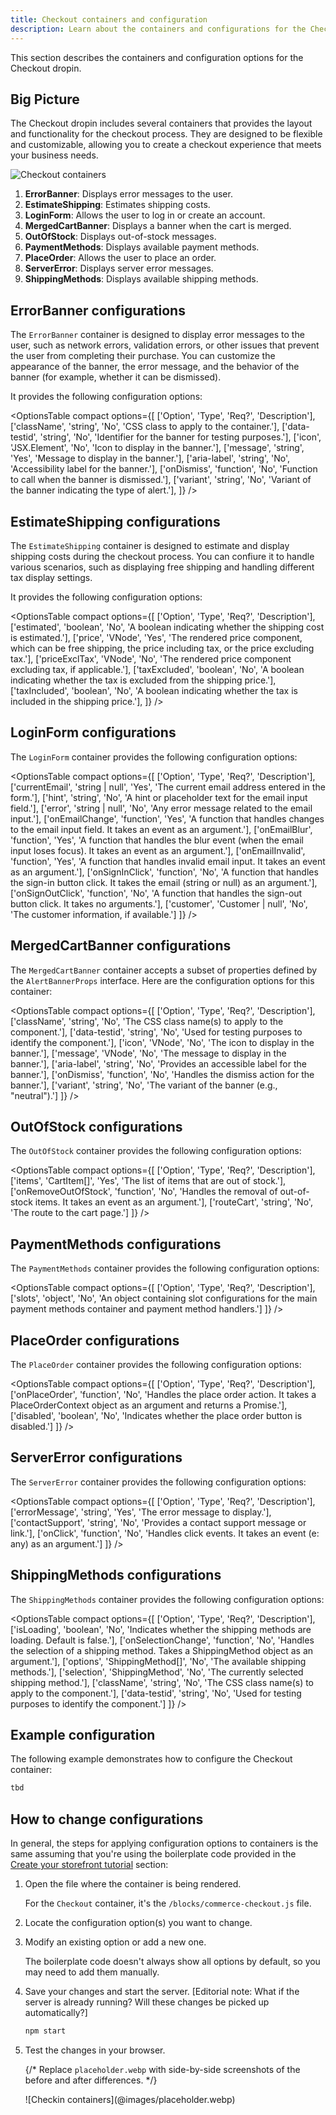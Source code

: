 ```yaml
---
title: Checkout containers and configuration
description: Learn about the containers and configurations for the Checkout dropin.
---
```



This section describes the containers and configuration options for the Checkout dropin.

## Big Picture

The Checkout dropin includes several containers that provides the layout and functionality for the checkout process. They are designed to be flexible and customizable, allowing you to create a checkout experience that meets your business needs.

<Diagram caption="Checkout containers">![Checkout containers](@images/placeholder.webp)</Diagram>

<Callouts>

1. **ErrorBanner**: Displays error messages to the user.
1. **EstimateShipping**: Estimates shipping costs.
1. **LoginForm**: Allows the user to log in or create an account.
1. **MergedCartBanner**: Displays a banner when the cart is merged.
1. **OutOfStock**: Displays out-of-stock messages.
1. **PaymentMethods**: Displays available payment methods.
1. **PlaceOrder**: Allows the user to place an order.
1. **ServerError**: Displays server error messages.
1. **ShippingMethods**: Displays available shipping methods.

</Callouts>

## ErrorBanner configurations

The `ErrorBanner` container is designed to display error messages to the user, such as network errors, validation errors, or other issues that prevent the user from completing their purchase. You can customize the appearance of the banner, the error message, and the behavior of the banner (for example, whether it can be dismissed).

It provides the following configuration options:

<OptionsTable
  compact
  options={[
    ['Option', 'Type', 'Req?', 'Description'],
    ['className', 'string', 'No', 'CSS class to apply to the container.'],
    ['data-testid', 'string', 'No', 'Identifier for the banner for testing purposes.'],
    ['icon', 'JSX.Element', 'No', 'Icon to display in the banner.'],
    ['message', 'string', 'Yes', 'Message to display in the banner.'],
    ['aria-label', 'string', 'No', 'Accessibility label for the banner.'],
    ['onDismiss', 'function', 'No', 'Function to call when the banner is dismissed.'],
    ['variant', 'string', 'No', 'Variant of the banner indicating the type of alert.'],
  ]}
/>

## EstimateShipping configurations

The `EstimateShipping` container is designed to estimate and display shipping costs during the checkout process. You can confiure it to handle various scenarios, such as displaying free shipping and handling different tax display settings. 

It provides the following configuration options:

<OptionsTable
  compact
  options={[
    ['Option', 'Type', 'Req?', 'Description'],
    ['estimated', 'boolean', 'No', 'A boolean indicating whether the shipping cost is estimated.'],
    ['price', 'VNode', 'Yes', 'The rendered price component, which can be free shipping, the price including tax, or the price excluding tax.'],
    ['priceExclTax', 'VNode', 'No', 'The rendered price component excluding tax, if applicable.'],
    ['taxExcluded', 'boolean', 'No', 'A boolean indicating whether the tax is excluded from the shipping price.'],
    ['taxIncluded', 'boolean', 'No', 'A boolean indicating whether the tax is included in the shipping price.'],
  ]}
/>

## LoginForm configurations

The `LoginForm` container provides the following configuration options:

<OptionsTable
  compact
  options={[
    ['Option', 'Type', 'Req?', 'Description'],
    ['currentEmail', 'string | null', 'Yes', 'The current email address entered in the form.'],
    ['hint', 'string', 'No', 'A hint or placeholder text for the email input field.'],
    ['error', 'string | null', 'No', 'Any error message related to the email input.'],
    ['onEmailChange', 'function', 'Yes', 'A function that handles changes to the email input field. It takes an event as an argument.'],
    ['onEmailBlur', 'function', 'Yes', 'A function that handles the blur event (when the email input loses focus). It takes an event as an argument.'],
    ['onEmailInvalid', 'function', 'Yes', 'A function that handles invalid email input. It takes an event as an argument.'],
    ['onSignInClick', 'function', 'No', 'A function that handles the sign-in button click. It takes the email (string or null) as an argument.'],
    ['onSignOutClick', 'function', 'No', 'A function that handles the sign-out button click. It takes no arguments.'],
    ['customer', 'Customer | null', 'No', 'The customer information, if available.']
  ]}
/>

## MergedCartBanner configurations

The `MergedCartBanner` container accepts a subset of properties defined by the `AlertBannerProps` interface. Here are the configuration options for this container:

<OptionsTable
  compact
  options={[
    ['Option', 'Type', 'Req?', 'Description'],
    ['className', 'string', 'No', 'The CSS class name(s) to apply to the component.'],
    ['data-testid', 'string', 'No', 'Used for testing purposes to identify the component.'],
    ['icon', 'VNode', 'No', 'The icon to display in the banner.'],
    ['message', 'VNode', 'No', 'The message to display in the banner.'],
    ['aria-label', 'string', 'No', 'Provides an accessible label for the banner.'],
    ['onDismiss', 'function', 'No', 'Handles the dismiss action for the banner.'],
    ['variant', 'string', 'No', 'The variant of the banner (e.g., "neutral").']
  ]}
/>

## OutOfStock configurations

The `OutOfStock` container provides the following configuration options:

<OptionsTable
  compact
  options={[
    ['Option', 'Type', 'Req?', 'Description'],
    ['items', 'CartItem[]', 'Yes', 'The list of items that are out of stock.'],
    ['onRemoveOutOfStock', 'function', 'No', 'Handles the removal of out-of-stock items. It takes an event as an argument.'],
    ['routeCart', 'string', 'No', 'The route to the cart page.']
  ]}
/>

## PaymentMethods configurations

The `PaymentMethods` container provides the following configuration options:

<OptionsTable
  compact
  options={[
    ['Option', 'Type', 'Req?', 'Description'],
    ['slots', 'object', 'No', 'An object containing slot configurations for the main payment methods container and payment method handlers.']
  ]}
/>

## PlaceOrder configurations

The `PlaceOrder` container provides the following configuration options:

<OptionsTable
  compact
  options={[
    ['Option', 'Type', 'Req?', 'Description'],
    ['onPlaceOrder', 'function', 'No', 'Handles the place order action. It takes a PlaceOrderContext object as an argument and returns a Promise<void>.'],
    ['disabled', 'boolean', 'No', 'Indicates whether the place order button is disabled.']
  ]}
/>

## ServerError configurations

The `ServerError` container provides the following configuration options:

<OptionsTable
  compact
  options={[
    ['Option', 'Type', 'Req?', 'Description'],
    ['errorMessage', 'string', 'Yes', 'The error message to display.'],
    ['contactSupport', 'string', 'No', 'Provides a contact support message or link.'],
    ['onClick', 'function', 'No', 'Handles click events. It takes an event (e: any) as an argument.']
  ]}
/>

## ShippingMethods configurations

The `ShippingMethods` container provides the following configuration options:

<OptionsTable
  compact
  options={[
    ['Option', 'Type', 'Req?', 'Description'],
    ['isLoading', 'boolean', 'No', 'Indicates whether the shipping methods are loading. Default is false.'],
    ['onSelectionChange', 'function', 'No', 'Handles the selection of a shipping method. Takes a ShippingMethod object as an argument.'],
    ['options', 'ShippingMethod[]', 'No', 'The available shipping methods.'],
    ['selection', 'ShippingMethod', 'No', 'The currently selected shipping method.'],
    ['className', 'string', 'No', 'The CSS class name(s) to apply to the component.'],
    ['data-testid', 'string', 'No', 'Used for testing purposes to identify the component.']
  ]}
/>

## Example configuration

The following example demonstrates how to configure the Checkout container:

```ts
tbd
```

## How to change configurations

In general, the steps for applying configuration options to containers is the same assuming that you're using the boilerplate code provided in the [Create your storefront tutorial](/get-started) section:

<Steps>

1. Open the file where the container is being rendered.

   For the `Checkout` container, it's the `/blocks/commerce-checkout.js` file.

1. Locate the configuration option(s) you want to change.

1. Modify an existing option or add a new one.

   The boilerplate code doesn't always show all options by default, so you may need to add them manually.

1. Save your changes and start the server. [Editorial note: What if the server is already running? Will these changes be picked up automatically?]

   ```bash
   npm start
   ```

1. Test the changes in your browser.

   {/* Replace `placeholder.webp` with side-by-side screenshots of the before and after differences. */}

   <Diagram caption="Checkin container configuration">
     ![Checkin containers](@images/placeholder.webp)
   </Diagram>

</Steps>
